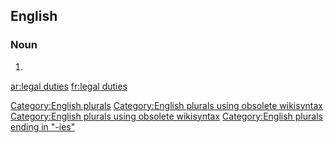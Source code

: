 ==English==

===Noun===
{{head|en}}

# {{plural of|legal duty}}

[[Category:English plurals]][[Category:English plurals using obsolete wikisyntax]][[Category:English plurals using obsolete wikisyntax]]
[[Category:English plurals ending in "-ies"]]

[[ar:legal duties]]
[[fr:legal duties]]